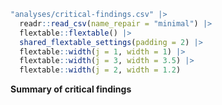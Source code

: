 :::{#tbl-critical-findings custom-style="Caption"}

```r
"analyses/critical-findings.csv" |>
  readr::read_csv(name_repair = "minimal") |>
  flextable::flextable() |>
  shared_flextable_settings(padding = 2) |>
  flextable::width(j = 1, width = 1) |>
  flextable::width(j = 3, width = 3.5) |>
  flextable::width(j = 2, width = 1.2)
```

**Summary of critical findings**

:::
